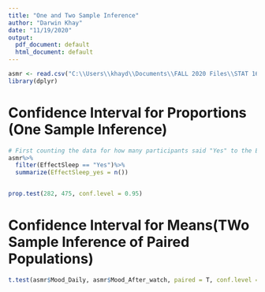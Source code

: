 ---
title: "One and Two Sample Inference"
author: "Darwin Khay"
date: "11/19/2020"
output:
  pdf_document: default
  html_document: default
---

```{r}
asmr <- read.csv("C:\\Users\\khayd\\Documents\\FALL 2020 Files\\STAT 1601\\Datasets\\ASMR_data2.csv")
library(dplyr)
```


# Confidence Interval for Proportions (One Sample Inference)

```{r}
# First counting the data for how many participants said "Yes" to the EffectSleep variable
asmr%>%
  filter(EffectSleep == "Yes")%>%
  summarize(EffectSleep_yes = n())


prop.test(282, 475, conf.level = 0.95)
```

# Confidence Interval for Means(TWo Sample Inference of Paired Populations)
```{r}
t.test(asmr$Mood_Daily, asmr$Mood_After_watch, paired = T, conf.level = 0.95)
```


